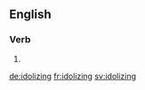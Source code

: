 ==English==

===Verb===
{{head|en}}

# {{present participle of|idolize|lang=en}}

[[de:idolizing]]
[[fr:idolizing]]
[[sv:idolizing]]